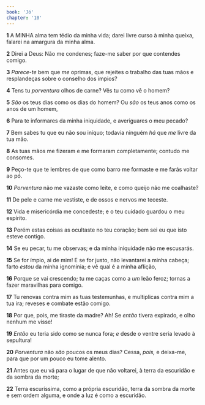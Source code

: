 ```yaml
---
book: 'Jó'
chapter: '10'
---
```


**1** A MINHA alma tem tédio da minha vida; darei livre curso à minha queixa, falarei na amargura da minha alma.

**2** Direi a Deus: Não me condenes; faze-me saber por que contendes comigo.

**3** _Parece-te_ bem que _me_ oprimas, que rejeites o trabalho das tuas mãos e resplandeças sobre o conselho dos ímpios?

**4** Tens tu _porventura_ olhos de carne? Vês tu como vê o homem?

**5** _São_ os teus dias como os dias do homem? Ou _são_ os teus anos como os anos de um homem,

**6** Para te informares da minha iniquidade, e averiguares o meu pecado?

**7** Bem sabes tu que eu não sou iníquo; todavia ninguém _há_ que _me_ livre da tua mão.

**8** As tuas mãos me fizeram e me formaram completamente; contudo me consomes.

**9** Peço-te que te lembres de que como barro me formaste e me farás voltar ao pó.

**10** _Porventura_ não me vazaste como leite, e como queijo não me coalhaste?

**11** De pele e carne me vestiste, e de ossos e nervos me teceste.

**12** Vida e misericórdia me concedeste; e o teu cuidado guardou o meu espírito.

**13** Porém estas coisas as ocultaste no teu coração; bem sei eu que isto esteve contigo.

**14** Se eu pecar, tu me observas; e da minha iniquidade não me escusarás.

**15** Se for ímpio, ai de mim! E se for justo, não levantarei a minha cabeça; farto _estou_ da minha ignomínia; e vê qual é a minha aflição,

**16** Porque se vai crescendo; tu me caças como a _um_ leão feroz; tornas a fazer maravilhas para comigo.

**17** Tu renovas contra mim as tuas testemunhas, e multiplicas contra mim a tua ira; reveses e combate estão comigo.

**18** Por que, pois, me tiraste da madre? Ah! Se _então_ tivera expirado, e olho nenhum me visse!

**19** _Então_ eu teria sido como se nunca fora; _e_ desde o ventre seria levado à sepultura!

**20** _Porventura_ não _são_ poucos os meus dias? Cessa, _pois,_ e deixa-me, para que por um pouco eu tome alento.

**21** Antes que eu vá para o lugar de que não voltarei, à terra da escuridão e da sombra da morte;

**22** Terra escuríssima, como a própria escuridão, terra da sombra da morte e sem ordem alguma, e onde a luz é como a escuridão.
